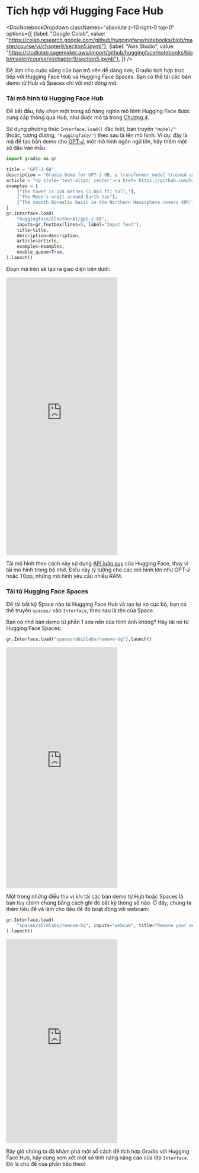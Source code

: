 # Tích hợp với Hugging Face Hub

<DocNotebookDropdown
  classNames="absolute z-10 right-0 top-0"
  options={[
    {label: "Google Colab", value: "https://colab.research.google.com/github/huggingface/notebooks/blob/master/course/vi/chapter9/section5.ipynb"},
    {label: "Aws Studio", value: "https://studiolab.sagemaker.aws/import/github/huggingface/notebooks/blob/master/course/vi/chapter9/section5.ipynb"},
]} />

Để làm cho cuộc sống của bạn trở nên dễ dàng hơn, Gradio tích hợp trực tiếp với Hugging Face Hub và Hugging Face Spaces. Bạn có thể tải các bản demo từ Hub và Spaces chỉ với *một dòng mã*.

### Tải mô hình từ Hugging Face Hub

Để bắt đầu, hãy chọn một trong số hàng nghìn mô hình Hugging Face được cung cấp thông qua Hub, như được mô tả trong [Chương 4](/course/chapter4/2).

Sử dụng phương thức `Interface.load()` đặc biệt, bạn truyền `"model/"` (hoặc, tương đương, `"huggingface/"`) theo sau là tên mô hình. Ví dụ: đây là mã để tạo bản demo cho [GPT-J](https://huggingface.co/EleutherAI/gpt-j-6B), một mô hình ngôn ngữ lớn, hãy thêm một số đầu vào mẫu:

```py
import gradio as gr

title = "GPT-J-6B"
description = "Gradio Demo for GPT-J 6B, a transformer model trained using Ben Wang's Mesh Transformer JAX. 'GPT-J' refers to the class of model, while '6B' represents the number of trainable parameters. To use it, simply add your text, or click one of the examples to load them. Read more at the links below."
article = "<p style='text-align: center'><a href='https://github.com/kingoflolz/mesh-transformer-jax' target='_blank'>GPT-J-6B: A 6 Billion Parameter Autoregressive Language Model</a></p>"
examples = [
    ["The tower is 324 metres (1,063 ft) tall,"],
    ["The Moon's orbit around Earth has"],
    ["The smooth Borealis basin in the Northern Hemisphere covers 40%"],
]
gr.Interface.load(
    "huggingface/EleutherAI/gpt-j-6B",
    inputs=gr.Textbox(lines=5, label="Input Text"),
    title=title,
    description=description,
    article=article,
    examples=examples,
    enable_queue=True,
).launch()
```

Đoạn mã trên sẽ tạo ra giao diện bên dưới:

<iframe src="https://course-demos-gpt-j-6B.hf.space" frameBorder="0" height="750" title="Gradio app" class="container p-0 flex-grow space-iframe" allow="accelerometer; ambient-light-sensor; autoplay; battery; camera; document-domain; encrypted-media; fullscreen; geolocation; gyroscope; layout-animations; legacy-image-formats; magnetometer; microphone; midi; oversized-images; payment; picture-in-picture; publickey-credentials-get; sync-xhr; usb; vr ; wake-lock; xr-spatial-tracking" sandbox="allow-forms allow-modals allow-popups allow-popups-to-escape-sandbox allow-same-origin allow-scripts allow-downloads"></iframe>

Tải mô hình theo cách này sử dụng [API luận suy](https://huggingface.co/inference-api) của Hugging Face, thay vì tải mô hình trong bộ nhớ. Điều này lý tưởng cho các mô hình lớn như GPT-J hoặc T0pp, những mô hình yêu cầu nhiều RAM.

### Tải từ Hugging Face Spaces

Để tải bất kỳ Space nào từ Hugging Face Hub và tạo lại nó cục bộ, bạn có thể truyền  `spaces/` vào `Interface`, theo sau là tên của Space.

Bạn có nhớ bản demo từ phần 1 xóa nền của hình ảnh không? Hãy tải nó từ Hugging Face Spaces:

```py
gr.Interface.load("spaces/abidlabs/remove-bg").launch()
```

<iframe src="https://course-demos-remove-bg-original.hf.space" frameBorder="0" height="650" title="Gradio app" class="container p-0 flex-grow space-iframe" allow="accelerometer; ambient-light-sensor; autoplay; battery; camera; document-domain; encrypted-media; fullscreen; geolocation; gyroscope; layout-animations; legacy-image-formats; magnetometer; microphone; midi; oversized-images; payment; picture-in-picture; publickey-credentials-get; sync-xhr; usb; vr ; wake-lock; xr-spatial-tracking" sandbox="allow-forms allow-modals allow-popups allow-popups-to-escape-sandbox allow-same-origin allow-scripts allow-downloads"></iframe>

Một trong những điều thú vị khi tải các bản demo từ Hub hoặc Spaces là bạn tùy chỉnh chúng bằng cách ghi đè bất kỳ thông số nào. Ở đây, chúng ta thêm tiêu đề và làm cho tiêu đề đó hoạt động với webcam:

```py
gr.Interface.load(
    "spaces/abidlabs/remove-bg", inputs="webcam", title="Remove your webcam background!"
).launch()
```

<iframe src="https://course-demos-Remove-bg.hf.space" frameBorder="0" height="550" title="Gradio app" class="container p-0 flex-grow space-iframe" allow="accelerometer; ambient-light-sensor; autoplay; battery; camera; document-domain; encrypted-media; fullscreen; geolocation; gyroscope; layout-animations; legacy-image-formats; magnetometer; microphone; midi; oversized-images; payment; picture-in-picture; publickey-credentials-get; sync-xhr; usb; vr ; wake-lock; xr-spatial-tracking" sandbox="allow-forms allow-modals allow-popups allow-popups-to-escape-sandbox allow-same-origin allow-scripts allow-downloads"></iframe>

Bây giờ chúng ta đã khám phá một số cách để tích hợp Gradio với Hugging Face Hub, hãy cùng xem xét một số tính năng nâng cao của lớp `Interface`. Đó là chủ đề của phần tiếp theo!
